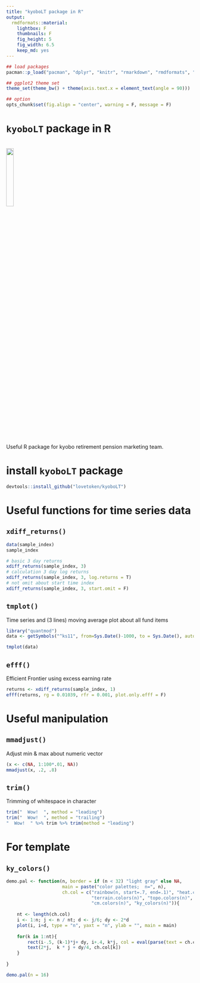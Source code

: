 ```yaml
---
title: "kyoboLT package in R"
output:
  rmdformats::material:
    lightbox: F
    thumbnails: F
    fig_height: 5
    fig_width: 6.5
    keep_md: yes
---
```


```r
## load packages
pacman::p_load("pacman", "dplyr", "knitr", "rmarkdown", "rmdformats", "xts", "reshape2", "formattable", "kyoboLT", "ggplot2")

## ggplot2 theme set
theme_set(theme_bw() + theme(axis.text.x = element_text(angle = 90)))

## option
opts_chunk$set(fig.align = "center", warning = F, message = F)
```

# `kyoboLT` package in R 

<br><img src="./image/under-construction-banner.png" width="20%"><br>

Useful R package for kyobo retirement pension marketing team.  

# install `kyoboLT` package

```r
devtools::install_github("lovetoken/kyoboLT")
```

# Useful functions for time series data

## `xdiff_returns()`

```r
data(sample_index)
sample_index

# basic 3 day returns
xdiff_returns(sample_index, 3)
# calculation 3 day log returns
xdiff_returns(sample_index, 3, log.returns = T)
# not omit about start time index
xdiff_returns(sample_index, 3, start.omit = F)
```

## `tmplot()`

Time series and (3 lines) moving average plot about all fund items

```r
library("quantmod")
data <- getSymbols("^ks11", from=Sys.Date()-1000, to = Sys.Date(), auto.assign = F)

tmplot(data)
```

## `efff()`

Efficient Frontier using excess earning rate

```r
returns <- xdiff_returns(sample_index, 1)
efff(returns, rg = 0.01039, rfr = 0.001, plot.only.efff = F)
```

# Useful manipulation

## `mmadjust()`

Adjust min & max about numeric vector

```r
(x <- c(NA, 1:100*.01, NA))
mmadjust(x, .2, .8)
```

## `trim()`

Trimming of whitespace in character

```r
trim("  Wow!  ", method = "leading")
trim("  Wow!  ", method = "trailing")
"  Wow!  " %>% trim %>% trim(method = "leading")
```

# For template

## `ky_colors()`

```r
demo.pal <- function(n, border = if (n < 32) "light gray" else NA,
                     main = paste("color palettes;  n=", n),
                     ch.col = c("rainbow(n, start=.7, end=.1)", "heat.colors(n)",
                                "terrain.colors(n)", "topo.colors(n)", 
                                "cm.colors(n)", "ky_colors(n)")){
  
    nt <- length(ch.col)
    i <- 1:n; j <- n / nt; d <- j/6; dy <- 2*d
    plot(i, i+d, type = "n", yaxt = "n", ylab = "", main = main)
    
    for(k in 1:nt){
        rect(i-.5, (k-1)*j+ dy, i+.4, k*j, col = eval(parse(text = ch.col[k])), border = border)
        text(2*j,  k * j + dy/4, ch.col[k])
    }
    
}

demo.pal(n = 16)
```

